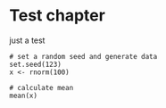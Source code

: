 # Test chapter 

just a test


```webr-r
# set a random seed and generate data
set.seed(123)
x <- rnorm(100)

# calculate mean
mean(x)
```